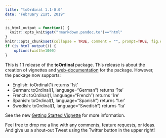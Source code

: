```yaml
---
title: "toOrdinal 1.1-0.0"
date: "February 21st, 2019"
---
```


```r
is_html_output = function() {
  knitr::opts_knit$get("rmarkdown.pandoc.to")=="html"
}
knitr::opts_chunk$set(collapse = TRUE, comment = "", prompt=TRUE, fig.dpi = 96)
if (is_html_output()) {
    options(width=1000)
}
```


This is 1.1 release of the **toOrdinal** package. This release is about the creation of vignettes and
[web-documentation](https://CenterForAssessment.github.io/toOrdinal) for the package. However, the package now
supports:

* English: toOrdinal(1) returns '1st'
* German: toOrdinal(1, language="German") returns '1te'
* French: toOrdinal(1, language="French") returns '1re'
* Spanish: toOrdinal(1, language="Spanish") returns '1.er'
* Swedish: toOrdinal(1, language="Swedish") returns '1:a'

See the new [Getting Started Vignette](https://centerforassessment.github.io/toOrdinal/articles/toOrdinal.html) for more information.

Feel free to drop me a line with any comments, feature requests, or ideas. And give us a shout-out Tweet using the Twitter button in the upper right!
